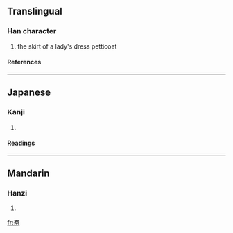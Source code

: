 {{see|裙}}

==Translingual==
===Han character===
{{Han char|rn=50|rad=巾|as=07|sn=10|four=|canj=尸口中月 (SRLB), X尸口中月 (XSRLB)}}
# the skirt of a lady's dress petticoat
====References====
{{Han ref|kx=0332.030|dkj=08920|dj=0638.030|hdz=10742.020|uh=5E2C|ud=24108}}
----
==Japanese==
===Kanji===
{{ja-kanji|grade=|rs=巾07}}
# {{defn|Japanese}} 
====Readings====
{{ja-readings|on=[[くん]] (kun), [[ぐん]] (gun)|kun=[[えりあて]] (eriate), [[はかま]] (hakama)}}
----
==Mandarin==
===Hanzi===
{{cmn-hanzi|pin=[[qún]] (qun2)|wg=ch'ün<sup>2</sup>}}
# {{defn|Mandarin}}

[[fr:帬]]